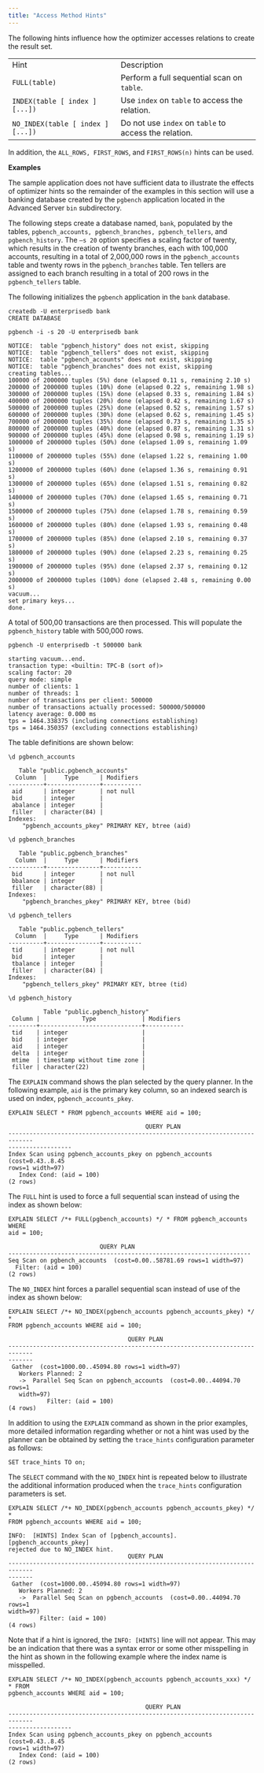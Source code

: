 ```yaml
---
title: "Access Method Hints"
---
```


<div id="access_method_hints" class="registered_link"></div>


The following hints influence how the optimizer accesses relations to create the result set.

|                                   |                                                       |
|-----------------------------------|-------------------------------------------------------|
| Hint                              | Description                                           |
| `FULL(table)`                     | Perform a full sequential scan on `table`.            |
| `INDEX(table [ index ] [...])`    | Use `index` on `table` to access the relation.        |
| `NO_INDEX(table [ index ] [...])` | Do not use `index` on `table` to access the relation. |

In addition, the `ALL_ROWS, FIRST_ROWS`, and `FIRST_ROWS(n)` hints can be used.

**Examples**

The sample application does not have sufficient data to illustrate the effects of optimizer hints so the remainder of the examples in this section will use a banking database created by the `pgbench` application located in the Advanced Server `bin` subdirectory.

The following steps create a database named, `bank`, populated by the tables, `pgbench_accounts, pgbench_branches, pgbench_tellers`, and `pgbench_history`. The `–s 20` option specifies a scaling factor of twenty, which results in the creation of twenty branches, each with 100,000 accounts, resulting in a total of 2,000,000 rows in the `pgbench_accounts` table and twenty rows in the `pgbench_branches` table. Ten tellers are assigned to each branch resulting in a total of 200 rows in the `pgbench_tellers` table.

The following initializes the `pgbench` application in the `bank` database.

    createdb -U enterprisedb bank
    CREATE DATABASE

    pgbench -i -s 20 -U enterprisedb bank

    NOTICE:  table "pgbench_history" does not exist, skipping
    NOTICE:  table "pgbench_tellers" does not exist, skipping
    NOTICE:  table "pgbench_accounts" does not exist, skipping
    NOTICE:  table "pgbench_branches" does not exist, skipping
    creating tables...
    100000 of 2000000 tuples (5%) done (elapsed 0.11 s, remaining 2.10 s)
    200000 of 2000000 tuples (10%) done (elapsed 0.22 s, remaining 1.98 s)
    300000 of 2000000 tuples (15%) done (elapsed 0.33 s, remaining 1.84 s)
    400000 of 2000000 tuples (20%) done (elapsed 0.42 s, remaining 1.67 s)
    500000 of 2000000 tuples (25%) done (elapsed 0.52 s, remaining 1.57 s)
    600000 of 2000000 tuples (30%) done (elapsed 0.62 s, remaining 1.45 s)
    700000 of 2000000 tuples (35%) done (elapsed 0.73 s, remaining 1.35 s)
    800000 of 2000000 tuples (40%) done (elapsed 0.87 s, remaining 1.31 s)
    900000 of 2000000 tuples (45%) done (elapsed 0.98 s, remaining 1.19 s)
    1000000 of 2000000 tuples (50%) done (elapsed 1.09 s, remaining 1.09 s)
    1100000 of 2000000 tuples (55%) done (elapsed 1.22 s, remaining 1.00 s)
    1200000 of 2000000 tuples (60%) done (elapsed 1.36 s, remaining 0.91 s)
    1300000 of 2000000 tuples (65%) done (elapsed 1.51 s, remaining 0.82 s)
    1400000 of 2000000 tuples (70%) done (elapsed 1.65 s, remaining 0.71 s)
    1500000 of 2000000 tuples (75%) done (elapsed 1.78 s, remaining 0.59 s)
    1600000 of 2000000 tuples (80%) done (elapsed 1.93 s, remaining 0.48 s)
    1700000 of 2000000 tuples (85%) done (elapsed 2.10 s, remaining 0.37 s)
    1800000 of 2000000 tuples (90%) done (elapsed 2.23 s, remaining 0.25 s)
    1900000 of 2000000 tuples (95%) done (elapsed 2.37 s, remaining 0.12 s)
    2000000 of 2000000 tuples (100%) done (elapsed 2.48 s, remaining 0.00 s)
    vacuum...
    set primary keys...
    done.

A total of 500,00 transactions are then processed. This will populate the `pgbench_history` table with 500,000 rows.

    pgbench -U enterprisedb -t 500000 bank

    starting vacuum...end.
    transaction type: <builtin: TPC-B (sort of)>
    scaling factor: 20
    query mode: simple
    number of clients: 1
    number of threads: 1
    number of transactions per client: 500000
    number of transactions actually processed: 500000/500000
    latency average: 0.000 ms
    tps = 1464.338375 (including connections establishing)
    tps = 1464.350357 (excluding connections establishing)

The table definitions are shown below:

    \d pgbench_accounts

       Table "public.pgbench_accounts"
      Column  |     Type      | Modifiers
    ----------+---------------+-----------
     aid      | integer       | not null
     bid      | integer       |
     abalance | integer       |
     filler   | character(84) |
    Indexes:
        "pgbench_accounts_pkey" PRIMARY KEY, btree (aid)

    \d pgbench_branches

       Table "public.pgbench_branches"
      Column  |     Type      | Modifiers
    ----------+---------------+-----------
     bid      | integer       | not null
     bbalance | integer       |
     filler   | character(88) |
    Indexes:
        "pgbench_branches_pkey" PRIMARY KEY, btree (bid)

    \d pgbench_tellers

       Table "public.pgbench_tellers"
      Column  |     Type      | Modifiers
    ----------+---------------+-----------
     tid      | integer       | not null
     bid      | integer       |
     tbalance | integer       |
     filler   | character(84) |
    Indexes:
        "pgbench_tellers_pkey" PRIMARY KEY, btree (tid)

    \d pgbench_history

              Table "public.pgbench_history"
     Column |            Type             | Modifiers
    --------+-----------------------------+-----------
     tid    | integer                     |
     bid    | integer                     |
     aid    | integer                     |
     delta  | integer                     |
     mtime  | timestamp without time zone |
     filler | character(22)               |

The `EXPLAIN` command shows the plan selected by the query planner. In the following example, `aid` is the primary key column, so an indexed search is used on index, `pgbench_accounts_pkey`.

    EXPLAIN SELECT * FROM pgbench_accounts WHERE aid = 100;

                                           QUERY PLAN
    -----------------------------------------------------------------------------
    ------------------
    Index Scan using pgbench_accounts_pkey on pgbench_accounts  (cost=0.43..8.45
    rows=1 width=97)
       Index Cond: (aid = 100)
    (2 rows)

The `FULL` hint is used to force a full sequential scan instead of using the index as shown below:

    EXPLAIN SELECT /*+ FULL(pgbench_accounts) */ * FROM pgbench_accounts WHERE
    aid = 100;

                              QUERY PLAN
    ---------------------------------------------------------------------
    Seq Scan on pgbench_accounts  (cost=0.00..58781.69 rows=1 width=97)
      Filter: (aid = 100)
    (2 rows)

The `NO_INDEX` hint forces a parallel sequential scan instead of use of the index as shown below:

    EXPLAIN SELECT /*+ NO_INDEX(pgbench_accounts pgbench_accounts_pkey) */ *
    FROM pgbench_accounts WHERE aid = 100;

                                      QUERY PLAN
    -----------------------------------------------------------------------------
    -------
     Gather  (cost=1000.00..45094.80 rows=1 width=97)
       Workers Planned: 2
       ->  Parallel Seq Scan on pgbench_accounts  (cost=0.00..44094.70 rows=1
       width=97)
               Filter: (aid = 100)
    (4 rows)

In addition to using the `EXPLAIN` command as shown in the prior examples, more detailed information regarding whether or not a hint was used by the planner can be obtained by setting the `trace_hints` configuration parameter as follows:

    SET trace_hints TO on;

The `SELECT` command with the `NO_INDEX` hint is repeated below to illustrate the additional information produced when the `trace_hints` configuration parameters is set.

    EXPLAIN SELECT /*+ NO_INDEX(pgbench_accounts pgbench_accounts_pkey) */ *
    FROM pgbench_accounts WHERE aid = 100;

    INFO:  [HINTS] Index Scan of [pgbench_accounts].[pgbench_accounts_pkey]
    rejected due to NO_INDEX hint.
                                      QUERY PLAN
    -----------------------------------------------------------------------------
    -------
     Gather  (cost=1000.00..45094.80 rows=1 width=97)
       Workers Planned: 2
       ->  Parallel Seq Scan on pgbench_accounts  (cost=0.00..44094.70 rows=1
    width=97)
             Filter: (aid = 100)
    (4 rows)

Note that if a hint is ignored, the `INFO: [HINTS]` line will not appear. This may be an indication that there was a syntax error or some other misspelling in the hint as shown in the following example where the index name is misspelled.

    EXPLAIN SELECT /*+ NO_INDEX(pgbench_accounts pgbench_accounts_xxx) */ * FROM
    pgbench_accounts WHERE aid = 100;

                                           QUERY PLAN
    -----------------------------------------------------------------------------
    ------------------
    Index Scan using pgbench_accounts_pkey on pgbench_accounts  (cost=0.43..8.45
    rows=1 width=97)
       Index Cond: (aid = 100)
    (2 rows)
